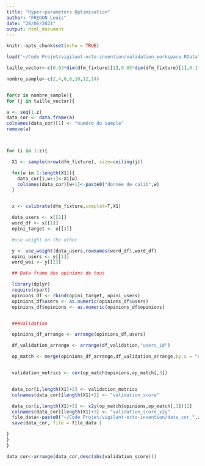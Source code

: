 ```yaml
---
title: "Hyper-parameters Optimisation"
author: "FREDON Louis"
date: "28/06/2021"
output: html_document
---
```


```r
knitr::opts_chunk$set(echo = TRUE)
```

```r
load("~/Code Projet/vigilant-octo-invention/validation_workspace.RData")

taille_vector<-c(0.03*dim(dfm_fixture)[1],0.05*dim(dfm_fixture)[1],0.1*dim(dfm_fixture)[1],0.2*dim(dfm_fixture)[1],15,20)

nombre_sample<-c(2,4,6,8,10,12,14)


for(z in nombre_sample){
for (j in taille_vector){

a <- seq(1,z)
data_cor <- data.frame(a)
colnames(data_cor)[1] <- "numéro du sample"
remove(a)



for (i in 1:z){

  X1 <- sample(nrow(dfm_fixture), size=ceiling(j))

  for(w in 1:length(X1)){
    data_cor[i,w+1]<-X1[w]
    colnames(data_cor)[w+1]<-paste0("donnée de calib",w)
  }


  x <- calibrate(dfm_fixture,complet=T,X1)

  data_users <- x[[2]]
  word_df <- x[[1]]
  opini_target <- x[[3]]

  #use weight on the other

  y <- use_weight(data_users,rownames(word_df),word_df)
  opini_users <- y[[1]]
  word_wei <- y[[2]]

  ## Data frame des opinions de tous

  library(dplyr)
  require(rpart)
  opinions_df <- rbind(opini_target, opini_users)
  opinions_df$users <- as.numeric(opinions_df$users)
  opinions_df$opinions <- as.numeric(opinions_df$opinions)


  ###Validation

  opinions_df_arrange <- arrange(opinions_df,users)

  df_validation_arrange <- arrange(df_validation,"users_id")

  op_match <- merge(opinions_df_arrange,df_validation_arrange,by.x = "users",by.y = "users_id")


  validation_metrics <- cor(op_match$opinions,op_match[,3])


  data_cor[i,length(X1)+2] <- validation_metrics
  colnames(data_cor)[length(X1)+2] <- "validation_score"

  data_cor[i,length(X1)+3] <- x2y(op_match$opinions,op_match[,3])[2]
  colnames(data_cor)[length(X1)+3] <- "validation_score_x2y"
  file_data<-paste0("~/Code Projet/vigilant-octo-invention/data_cor_",z,"sample_de_",j,".RData")
  save(data_cor, file = file_data )

}
}
}

data_cor<-arrange(data_cor,desc(abs(validation_score)))
```

